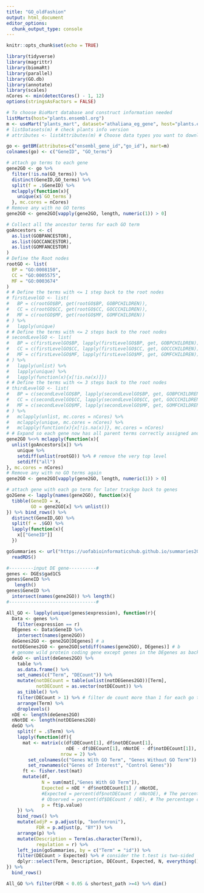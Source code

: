 ```yaml
---
title: "GO_oldFashion"
output: html_document
editor_options: 
  chunk_output_type: console
---
```


```r
knitr::opts_chunk$set(echo = TRUE)
```

```r
library(tidyverse)
library(magrittr)
library(biomaRt)
library(parallel)
library(GO.db)
library(annotate)
library(scales)
nCores <- min(detectCores() - 1, 12)
options(stringsAsFactors = FALSE)
```

```r
# To choose BioMart database and construct information needed
listMarts(host="plants.ensembl.org")
m <- useMart("plants_mart", dataset="athaliana_eg_gene", host="plants.ensembl.org")
# listDatasets(m) # check plants info version 
# attributes <- listAttributes(m) # Choose data types you want to download

go <- getBM(attributes=c("ensembl_gene_id","go_id"), mart=m)
colnames(go) <- c("GeneID", "GO_terms")
```

```r
# attach go terms to each gene
gene2GO <- go %>%
  filter(!is.na(GO_terms)) %>%
  distinct(GeneID,GO_terms) %>% 
  split(f = .$GeneID) %>%
  mclapply(function(x){
    unique(x$`GO_terms`)
  }, mc.cores = nCores)
# Remove any with no GO terms
gene2GO <- gene2GO[vapply(gene2GO, length, numeric(1)) > 0]
```

```r
# Collect all the ancestor terms for each GO term
goAncestors <- c(
  as.list(GOBPANCESTOR),
  as.list(GOCCANCESTOR),
  as.list(GOMFANCESTOR)
)
# Define the Root nodes
rootGO <- list(
  BP = "GO:0008150",
  CC = "GO:0005575",
  MF = "GO:0003674"
)
# # Define the terms with <= 1 step back to the root nodes
# firstLevelGO <- list(
#   BP = c(rootGO$BP, get(rootGO$BP, GOBPCHILDREN)),
#   CC = c(rootGO$CC, get(rootGO$CC, GOCCCHILDREN)),
#   MF = c(rootGO$MF, get(rootGO$MF, GOMFCHILDREN))
# ) %>%
#   lapply(unique)
# # Define the terms with <= 2 steps back to the root nodes
# secondLevelGO <- list(
#   BP = c(firstLevelGO$BP, lapply(firstLevelGO$BP, get, GOBPCHILDREN)),
#   CC = c(firstLevelGO$CC, lapply(firstLevelGO$CC, get, GOCCCHILDREN)),
#   MF = c(firstLevelGO$MF, lapply(firstLevelGO$MF, get, GOMFCHILDREN))
# ) %>%
#   lapply(unlist) %>%
#   lapply(unique) %>%
#   lapply(function(x){x[!is.na(x)]})
# # Define the terms with <= 3 steps back to the root nodes
# thirdLevelGO <- list(
#   BP = c(secondLevelGO$BP, lapply(secondLevelGO$BP, get, GOBPCHILDREN)),
#   CC = c(secondLevelGO$CC, lapply(secondLevelGO$CC, get, GOCCCHILDREN)),
#   MF = c(secondLevelGO$MF, lapply(secondLevelGO$MF, get, GOMFCHILDREN))
# ) %>%
#   mclapply(unlist, mc.cores = nCores) %>%
#   mclapply(unique, mc.cores = nCores) %>%
#   mclapply(function(x){x[!is.na(x)]}, mc.cores = nCores)
# # Expand so each gene now has all parent terms correctly assigned and also removing GO terms which are 3rd level or below
gene2GO %<>% mclapply(function(x){
  unlist(goAncestors[x]) %>% 
    unique %>%
    setdiff(unlist(rootGO)) %>% # remove the very top level
    setdiff("all")
}, mc.cores = nCores)
# Remove any with no GO terms again
gene2GO <- gene2GO[vapply(gene2GO, length, numeric(1)) > 0]

# attach gene with each go term for later trackgo back to genes
go2Gene <- lapply(names(gene2GO), function(x){
  tibble(GeneID = x,
         GO = gene2GO[x] %>% unlist())
}) %>% bind_rows() %>% 
  distinct(GeneID,GO) %>%
  split(f = .$GO) %>%
  lapply(function(x){
    x[["GeneID"]]
  }) 

goSummaries <- url("https://uofabioinformaticshub.github.io/summaries2GO/data/goSummaries.RDS") %>%
  readRDS()
```

```r
#---------input DE gene----------#
genes <- DGEs$gad1CS
genes$GeneID %>%
   length()
genes$GeneID %>%
  intersect(names(gene2GO)) %>% length()
#--------------------------------#

All_GO <- lapply(unique(genes$expression), function(r){
  Data <- genes %>% 
    filter(expression == r)
  DEgenes <- Data$GeneID %>%
    intersect(names(gene2GO))
  deGenes2GO <- gene2GO[DEgenes] # a
  notDEGenes2GO <- gene2GO[setdiff(names(gene2GO), DEgenes)] # b
  # genome wild protein coding gene except genes in the DEgenes as background
  deGO <- unlist(deGenes2GO) %>% 
    table %>%
    as.data.frame() %>%
    set_names(c("Term", "DECount")) %>%
    mutate(notDECount = table(unlist(notDEGenes2GO))[Term],
           notDECount = as.vector(notDECount)) %>%
    as_tibble() %>%
    filter(DECount > 1) %>% # filter de count more than 1 for each go terms
    arrange(Term) %>%
    droplevels()
  nDE <- length(deGenes2GO)
  nNotDE <- length(notDEGenes2GO)
  deGO %>%
    split(f = .$Term) %>%
    lapply(function(df){
      mat <- matrix(c(df$DECount[1], df$notDECount[1],
                      nDE - df$DECount[1], nNotDE - df$notDECount[1]),
                    nrow = 2) %>% 
        set_colnames(c("Genes With GO Term", "Genes Without GO Term")) %>% 
        set_rownames(c("Genes of Interest", "Control Genes"))
      ft <- fisher.test(mat)
      mutate(df,
             N = sum(mat[,"Genes With GO Term"]),
             Expected = nDE * df$notDECount[1] / nNotDE,
             #Expected = percent(df$notDECount / nNotDE), # The percentage of genes with the term in the control set
             # Observed = percent(df$DECount / nDE), # The percentage of genes with the term in the set of interest
             p = ft$p.value)
    }) %>%
    bind_rows() %>%
    mutate(adjP = p.adjust(p, "bonferroni"),
           FDR = p.adjust(p, "BY")) %>%
    arrange(p) %>%
    mutate(Description = Term(as.character(Term)),
           regulation = r) %>%
    left_join(goSummaries, by = c("Term" = "id")) %>%
    filter(DECount > Expected) %>% # consider the t.test is two-sided
    dplyr::select(Term, Description, DECount, Expected, N, everything())
}) %>% 
  bind_rows()

All_GO %>% filter(FDR < 0.05 & shortest_path >=4) %>% dim()
```

